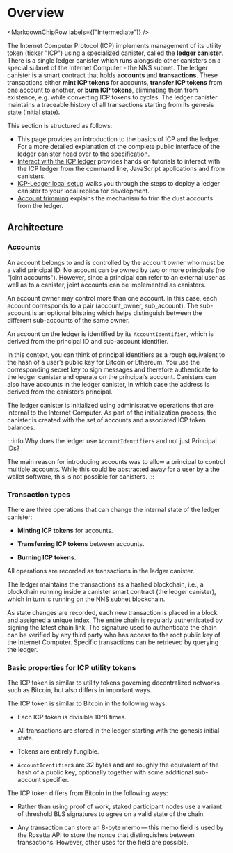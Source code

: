 
# Overview

<MarkdownChipRow labels={["Intermediate"]} />

The Internet Computer Protocol (ICP) implements management of its utility token (ticker "ICP") using a specialized canister, called the **ledger canister**. There is a single ledger canister which runs alongside other canisters on a special subnet of the Internet Computer - the NNS subnet. The ledger canister is a smart contract that holds **accounts** and **transactions**. These transactions either **mint ICP tokens** for accounts, **transfer ICP tokens** from one account to another, or **burn ICP tokens**, eliminating them from existence, e.g. while converting ICP tokens to cycles. The ledger canister maintains a traceable history of all transactions starting from its genesis state (initial state).

This section is structured as follows:

- This page provides an introduction to the basics of ICP and the ledger. For a more detailed explanation of the complete public interface of the ledger canister head over to the [specification](/docs/current/references/ledger).
- [Interact with the ICP ledger](using-the-ledger.mdx) provides hands on tutorials to interact with the ICP ledger from the command line, JavaScript applications and from canisters.
- [ICP-Ledger local setup](./ledger-local-setup.mdx) walks you through the steps to deploy a ledger canister to your local replica for development.
- [Account trimming](./account-trimming.mdx) explains the mechanism to trim the dust accounts from the ledger.

## Architecture

### Accounts

An account belongs to and is controlled by the account owner who must be a valid principal ID. No account can be owned by two or more principals (no "joint accounts"). However, since a principal can refer to an external user as well as to a canister, joint accounts can be implemented as canisters.

An account owner may control more than one account. In this case, each account corresponds to a pair (account_owner, sub_account). The sub-account is an optional bitstring which helps distinguish between the different sub-accounts of the same owner.

An account on the ledger is identified by its `AccountIdentifier`, which is derived from the principal ID and sub-account identifier.

In this context, you can think of principal identifiers as a rough equivalent to the hash of a user’s public key for Bitcoin or Ethereum. You use the corresponding secret key to sign messages and therefore authenticate to the ledger canister and operate on the principal’s account. Canisters can also have accounts in the ledger canister, in which case the address is derived from the canister’s principal.

The ledger canister is initialized using administrative operations that are internal to the Internet Computer. As part of the initialization process, the canister is created with the set of accounts and associated ICP token balances.

:::info Why does the ledger use `AccountIdentifier`s and not just Principal IDs?

The main reason for introducing accounts was to allow a principal to control multiple accounts. While this could be abstracted away for a user by a the wallet software, this is not possible for canisters.
:::

### Transaction types

There are three operations that can change the internal state of the ledger canister:

-   **Minting ICP tokens** for accounts.

-   **Transferring ICP tokens** between accounts.

-   **Burning ICP tokens**.

All operations are recorded as transactions in the ledger canister.

The ledger maintains the transactions as a hashed blockchain, i.e., a blockchain running inside a canister smart contract (the ledger canister), which in turn is running on the NNS subnet blockchain.

As state changes are recorded, each new transaction is placed in a block and assigned a unique index. The entire chain is regularly authenticated by signing the latest chain link. The signature used to authenticate the chain can be verified by any third party who has access to the root public key of the Internet Computer. Specific transactions can be retrieved by querying the ledger.


### Basic properties for ICP utility tokens

The ICP token is similar to utility tokens governing decentralized networks such as Bitcoin, but also differs in important ways.

The ICP token is similar to Bitcoin in the following ways:

-   Each ICP token is divisible 10^8 times.

-   All transactions are stored in the ledger starting with the genesis initial state.

-   Tokens are entirely fungible.

-   `AccountIdentifier`s are 32 bytes and are roughly the equivalent of the hash of a public key, optionally together with some additional sub-account specifier.

The ICP token differs from Bitcoin in the following ways:

-   Rather than using proof of work, staked participant nodes use a variant of threshold BLS signatures to agree on a valid state of the chain.

-   Any transaction can store an 8-byte memo — this memo field is used by the Rosetta API to store the nonce that distinguishes between transactions. However, other uses for the field are possible.
